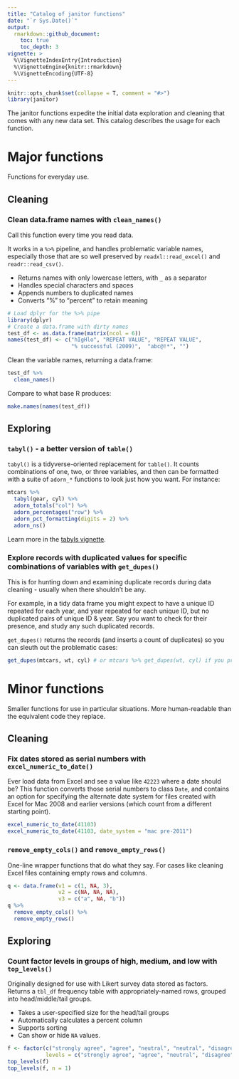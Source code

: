 ---
title: "Catalog of janitor functions"
date: "`r Sys.Date()`"
output:
  rmarkdown::github_document:
    toc: true
    toc_depth: 3
vignette: >
  %\VignetteIndexEntry{Introduction}
  %\VignetteEngine{knitr::rmarkdown}
  %\VignetteEncoding{UTF-8}
---

```{r, echo = FALSE, message = FALSE}
knitr::opts_chunk$set(collapse = T, comment = "#>")
library(janitor)
```
The janitor functions expedite the initial data exploration and cleaning that comes with any new data set.  This catalog describes the usage for each function.

# Major functions
Functions for everyday use.

## Cleaning

### Clean data.frame names with `clean_names()`
Call this function every time you read data.

It works in a `%>%` pipeline, and handles problematic variable names, especially those that are so well preserved by `readxl::read_excel()` and `readr::read_csv()`.

+ Returns names with only lowercase letters, with `_` as a separator
+ Handles special characters and spaces
+ Appends numbers to duplicated names
+ Converts "%" to "percent" to retain meaning

```{r, message = FALSE, warning = FALSE}
# Load dplyr for the %>% pipe
library(dplyr)
# Create a data.frame with dirty names
test_df <- as.data.frame(matrix(ncol = 6))
names(test_df) <- c("hIgHlo", "REPEAT VALUE", "REPEAT VALUE",
                    "% successful (2009)",  "abc@!*", "")
```
Clean the variable names, returning a data.frame:
```{r}
test_df %>%
  clean_names()
```
Compare to what base R produces:
```{r}
make.names(names(test_df))
```

## Exploring

### `tabyl()` - a better version of `table()`
`tabyl()` is a tidyverse-oriented replacement for `table()`.  It counts combinations of one, two, or three variables, and then can be formatted with a suite of `adorn_*` functions to look just how you want.  For instance:

```{r}
mtcars %>%
  tabyl(gear, cyl) %>%
  adorn_totals("col") %>%
  adorn_percentages("row") %>%
  adorn_pct_formatting(digits = 2) %>%
  adorn_ns()
```

Learn more in the [tabyls vignette](https://github.com/sfirke/janitor/blob/master/vignettes/tabyls.md).

### Explore records with duplicated values for specific combinations of variables with `get_dupes()`
This is for hunting down and examining duplicate records during data cleaning - usually when there shouldn't be any.

For example, in a tidy data frame you might expect to have a unique ID repeated for each year, and year repeated for each unique ID, but no duplicated pairs of unique ID & year.  Say you want to check for their presence, and study any such duplicated records.

`get_dupes()` returns the records (and inserts a count of duplicates) so you can sleuth out the problematic cases:
```{r}
get_dupes(mtcars, wt, cyl) # or mtcars %>% get_dupes(wt, cyl) if you prefer to pipe
```



# Minor functions
Smaller functions for use in particular situations.  More human-readable than the equivalent code they replace.

## Cleaning

### Fix dates stored as serial numbers with `excel_numeric_to_date()`
Ever load data from Excel and see a value like `42223` where a date should be?  This function converts those serial numbers to class `Date`, and contains an option for specifying the alternate date system for files created with Excel for Mac 2008 and earlier versions (which count from a different starting point).
```{r}
excel_numeric_to_date(41103)
excel_numeric_to_date(41103, date_system = "mac pre-2011")
```

### `remove_empty_cols()` and `remove_empty_rows()`
One-line wrapper functions that do what they say.  For cases like cleaning Excel files containing empty rows and columns.
```{r}
q <- data.frame(v1 = c(1, NA, 3),
                v2 = c(NA, NA, NA),
                v3 = c("a", NA, "b"))
q %>%
  remove_empty_cols() %>%
  remove_empty_rows()
```

## Exploring

### Count factor levels in groups of high, medium, and low with `top_levels()`

Originally designed for use with Likert survey data stored as factors.  Returns a `tbl_df` frequency table with appropriately-named rows, grouped into head/middle/tail groups.

+ Takes a user-specified size for the head/tail groups
+ Automatically calculates a percent column
+ Supports sorting
+ Can show or hide `NA` values.

```{r}
f <- factor(c("strongly agree", "agree", "neutral", "neutral", "disagree", "strongly agree"),
            levels = c("strongly agree", "agree", "neutral", "disagree", "strongly disagree"))
top_levels(f)
top_levels(f, n = 1)
```

